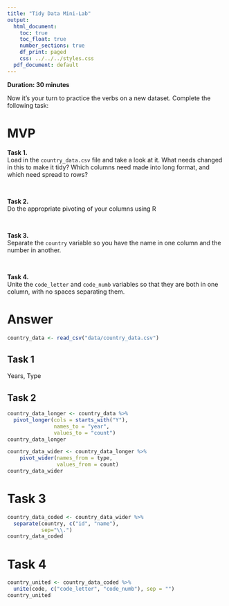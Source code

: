 ```yaml
---
title: "Tidy Data Mini-Lab"
output:
  html_document:
    toc: true
    toc_float: true
    number_sections: true
    df_print: paged
    css: ../../../styles.css
  pdf_document: default
---
```


**Duration: 30 minutes** 

Now it's your turn to practice the verbs on a new dataset. Complete the following task:

# MVP

**Task 1.**  
Load in the `country_data.csv` file and take a look at it. What needs changed in this to make it tidy? Which columns need made into long format, and which need spread to rows?

<br>

**Task 2.**  
Do the appropriate pivoting of your columns using R  

<br>

**Task 3.**  
Separate the `country` variable so you have the name in one column and the number in another.   

<br>

**Task 4.**  
Unite the `code_letter` and `code_numb` variables so that they are both in one column, with no spaces separating them.   

# Answer


```r
country_data <- read_csv("data/country_data.csv")
```


## Task 1

Years, Type

## Task 2

```r
country_data_longer <- country_data %>% 
  pivot_longer(cols = starts_with("Y"),
               names_to = "year",
               values_to = "count")
country_data_longer

country_data_wider <- country_data_longer %>% 
    pivot_wider(names_from = type,
                values_from = count)
country_data_wider
```

# Task 3

```r
country_data_coded <- country_data_wider %>% 
  separate(country, c("id", "name"),
           sep="\\.")
country_data_coded
```
# Task 4

 
```r
country_united <- country_data_coded %>% 
  unite(code, c("code_letter", "code_numb"), sep = "")
country_united
```
